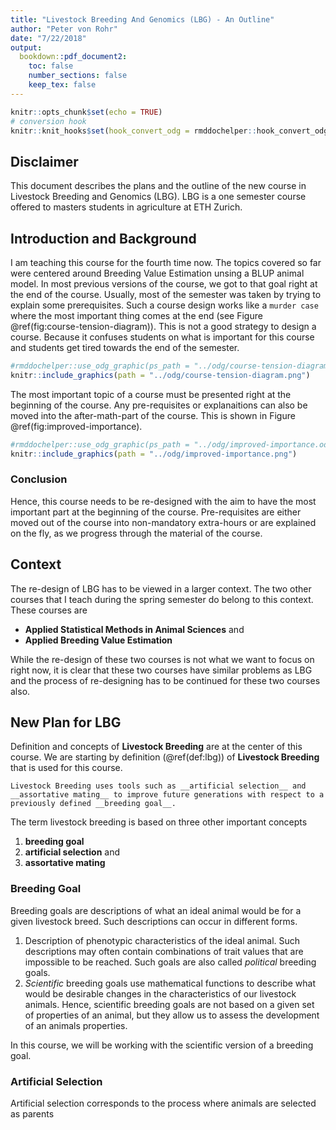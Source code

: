 ```yaml
---
title: "Livestock Breeding And Genomics (LBG) - An Outline"
author: "Peter von Rohr"
date: "7/22/2018"
output: 
  bookdown::pdf_document2:
    toc: false
    number_sections: false
    keep_tex: false
---
```


```r
knitr::opts_chunk$set(echo = TRUE)
# conversion hook
knitr::knit_hooks$set(hook_convert_odg = rmddochelper::hook_convert_odg)
```

## Disclaimer
This document describes the plans and the outline of the new course in Livestock Breeding and Genomics (LBG). LBG is a one semester course offered to masters students in agriculture at ETH Zurich.


## Introduction and Background
I am teaching this course for the fourth time now. The topics covered so far were centered around Breeding Value Estimation unsing a BLUP animal model. In most previous versions of the course, we got to that goal right at the end of the course. Usually, most of the semester was taken by trying to explain some prerequisites. Such a course design works like a  `murder case` where the most important thing comes at the end (see Figure \@ref(fig:course-tension-diagram)). This is not a good strategy to design a course. Because it confuses students on what is important for this course and students get tired towards the end of the semester. 

```r
#rmddochelper::use_odg_graphic(ps_path = "../odg/course-tension-diagram.odg")
knitr::include_graphics(path = "../odg/course-tension-diagram.png")
```

The most important topic of a course must be presented right at the beginning of the course. Any pre-requisites or explanaitions can also be moved into the after-math-part of the course. This is shown in Figure \@ref(fig:improved-importance). 

```r
#rmddochelper::use_odg_graphic(ps_path = "../odg/improved-importance.odg")
knitr::include_graphics(path = "../odg/improved-importance.png")
```



### Conclusion
Hence, this course needs to be re-designed with the aim to have the most important part at the beginning of the course. Pre-requisites are either moved out of the course into non-mandatory extra-hours or are explained on the fly, as we progress through the material of the course. 


## Context
The re-design of LBG has to be viewed in a larger context. The two other courses that I teach during the spring semester do belong to this context. These courses are 

* __Applied Statistical Methods in Animal Sciences__ and 
* __Applied Breeding Value Estimation__

While the re-design of these two courses is not what we want to focus on right now, it is clear that these two courses have similar problems as LBG and the process of re-designing has to be continued for these two courses also.


## New Plan for LBG
Definition and concepts of __Livestock Breeding__ are at the center of this course. We are starting by definition (\@ref(def:lbg)) of __Livestock Breeding__ that is used for this course.

\vspace{3ex}
```definition
Livestock Breeding uses tools such as __artificial selection__ and __assortative mating__ to improve future generations with respect to a previously defined __breeding goal__. 
```

The term livestock breeding is based on three other important concepts

1. __breeding goal__
2. __artificial selection__ and 
3. __assortative mating__


### Breeding Goal
Breeding goals are descriptions of what an ideal animal would be for a given livestock breed. Such descriptions can occur in different forms. 

1. Description of phenotypic characteristics of the ideal animal. Such descriptions may often contain combinations of trait values that are impossible to be reached. Such goals are also called _political_ breeding goals. 
2. _Scientific_ breeding goals use mathematical functions to describe what would be desirable changes in the characteristics of our livestock animals. Hence, scientific breeding goals are not based on a given set of properties of an animal, but they allow us to assess the development of an animals properties.

In this course, we will be working with the scientific version of a breeding goal.


### Artificial Selection 
Artificial selection corresponds to the process where animals are selected as parents